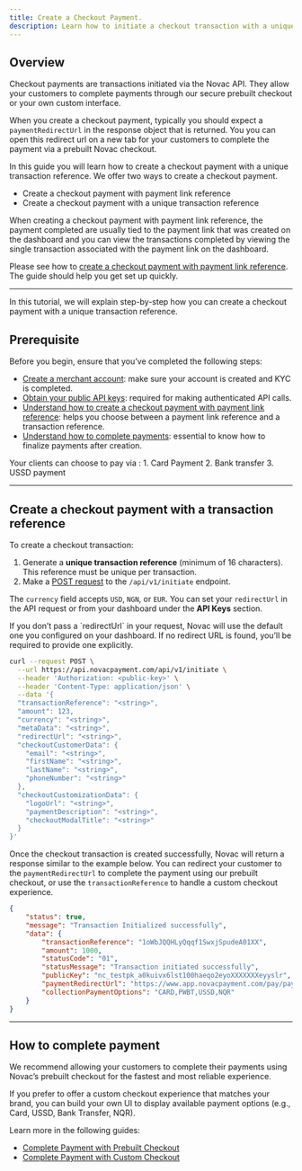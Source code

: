 ```yaml
---
title: Create a Checkout Payment.
description: Learn how to initiate a checkout transaction with a unique reference.
---
```


## Overview

Checkout payments are transactions initiated via the Novac API. They allow your customers to complete payments through our secure prebuilt checkout or your own custom interface.  

When you create a checkout payment, typically you should expect a `paymentRedirectUrl` in the response object that is returned. You you can open this redirect url on a new tab for your customers to complete the payment via a prebuilt Novac checkout.

In this guide you will learn how to create a checkout payment with a unique transaction reference. We offer two ways to create a checkout payment.

- Create a checkout payment with payment link reference
- Create a checkout payment with a unique transaction reference

<Note>
  When creating a checkout payment with payment link reference, the payment completed are usually tied to the payment link that was created on the dashboard and you can view the transactions completed by viewing the single transaction associated with the payment link on the dashboard.
</Note>

Please see how to [create a checkout payment with payment link reference](/docs/accept-payment/use-cases/accept-payment-with-payment-links). The guide should help you get set up quickly.
  
---

In this tutorial, we will explain step-by-step how you can create a checkout payment with a unique transaction reference.

## Prerequisite

<Accordion title="See details">
  Before you begin, ensure that you’ve completed the following steps:

  - [Create a merchant account](/docs/getting-started/create-merchant-account): make sure your account is created and KYC is completed.
  - [Obtain your public API keys](/docs/getting-started/obtain-api-keys): required for making authenticated API calls.
  - [Understand how to create a checkout payment with payment link reference](/docs/accept-payment/use-cases/accept-payment-with-payment-links): helps you choose between a payment link reference and a transaction reference.
  - [Understand how to complete payments](/docs/accept-payment/use-cases/create-checkout-with-transaction-reference#how-to-complete-payment): essential to know how to finalize payments after creation.
</Accordion>

<Accordion title="Payment methods">
  Your clients can choose to pay via :
  1. Card Payment
  2. Bank transfer
  3. USSD payment
</Accordion>

---

## Create a checkout payment with a transaction reference

To create a checkout transaction:

1. Generate a **unique transaction reference** (minimum of 16 characters).  
   This reference must be unique per transaction.
2. Make a [POST request]() to the `/api/v1/initiate` endpoint.
 
The `currency` field accepts `USD`, `NGN`, or `EUR`.
You can set your `redirectUrl` in the API request or from your dashboard under the **API Keys** section.

<Info> 
  If you don’t pass a `redirectUrl` in your request, Novac will use the default one you configured on your dashboard.  
  If no redirect URL is found, you’ll be required to provide one explicitly.
</Info>

```bash expandable Request
curl --request POST \
  --url https://api.novacpayment.com/api/v1/initiate \
  --header 'Authorization: <public-key>' \
  --header 'Content-Type: application/json' \
  --data '{
  "transactionReference": "<string>",
  "amount": 123,
  "currency": "<string>",
  "metaData": "<string>",
  "redirectUrl": "<string>",
  "checkoutCustomerData": {
    "email": "<string>",
    "firstName": "<string>",
    "lastName": "<string>",
    "phoneNumber": "<string>"
  },
  "checkoutCustomizationData": {
    "logoUrl": "<string>",
    "paymentDescription": "<string>",
    "checkoutModalTitle": "<string>"
  }
}'
```

Once the checkout transaction is created successfully, Novac will return a response similar to the example below.
You can redirect your customer to the `paymentRedirectUrl` to complete the payment using our prebuilt checkout, or use the `transactionReference` to handle a custom checkout experience.

```json expandable Response
{
    "status": true,
    "message": "Transaction Initialized successfully",
    "data": {
        "transactionReference": "1oWbJQQHLyQqqf1SwxjSpudeA01XX",
        "amount": 1000,
        "statusCode": "01",
        "statusMessage": "Transaction initiated successfully",
        "publicKey": "nc_testpk_a0kuivx6lst100haeqo2eyoXXXXXXXeyyslr",
        "paymentRedirectUrl": "https://www.app.novacpayment.com/pay/payments?reference=1oWbJQQHLyQqqf1SwxjSpudeA01XX",
        "collectionPaymentOptions": "CARD,PWBT,USSD,NQR"
    }
}
```

---

## How to complete payment

We recommend allowing your customers to complete their payments using Novac’s prebuilt checkout for the fastest and most reliable experience.

If you prefer to offer a custom checkout experience that matches your brand, you can build your own UI to display available payment options (e.g., Card, USSD, Bank Transfer, NQR).

Learn more in the following guides:

-  [Complete Payment with Prebuilt Checkout](/docs/accept-payment/use-cases/complete-payment/prebuilt-checkout)
-  [Complete Payment with Custom Checkout](/docs/accept-payment/use-cases/complete-payment/custom-checkout)
